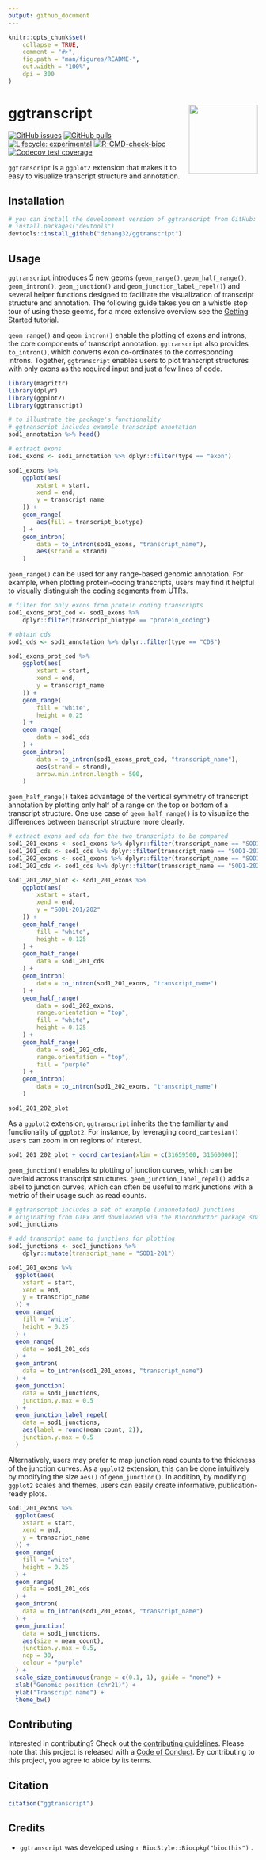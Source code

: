 ```yaml
---
output: github_document
---
```


```r
knitr::opts_chunk$set(
    collapse = TRUE,
    comment = "#>",
    fig.path = "man/figures/README-",
    out.width = "100%",
    dpi = 300
)
```

# ggtranscript <img src="man/figures/ggtranscript_logo_cropped.svg" align="right" height="139" />

<!-- badges: start -->
[![GitHub issues](https://img.shields.io/github/issues/dzhang32/ggtranscript)](https://github.com/dzhang32/ggtranscript/issues)
[![GitHub pulls](https://img.shields.io/github/issues-pr/dzhang32/ggtranscript)](https://github.com/dzhang32/ggtranscript/pulls)
[![Lifecycle: experimental](https://img.shields.io/badge/lifecycle-experimental-orange.svg)](https://lifecycle.r-lib.org/articles/stages.html#experimental)
[![R-CMD-check-bioc](https://github.com/dzhang32/ggtranscript/workflows/R-CMD-check-bioc/badge.svg)](https://github.com/dzhang32/ggtranscript/actions)
[![Codecov test coverage](https://codecov.io/gh/dzhang32/ggtranscript/branch/main/graph/badge.svg)](https://app.codecov.io/gh/dzhang32/ggtranscript?branch=main)
<!-- badges: end -->

`ggtranscript` is a `ggplot2` extension that makes it to easy to visualize transcript structure and annotation. 

## Installation

```r
# you can install the development version of ggtranscript from GitHub:
# install.packages("devtools")
devtools::install_github("dzhang32/ggtranscript")
```

## Usage

`ggtranscript` introduces 5 new geoms (`geom_range()`, `geom_half_range()`, `geom_intron()`, `geom_junction()` and `geom_junction_label_repel()`) and several helper functions designed to facilitate the visualization of transcript structure and annotation. The following guide takes you on a whistle stop tour of using these geoms, for a more extensive overview see the [Getting Started tutorial](https://dzhang32.github.io/ggtranscript/articles/ggtranscript.html).

`geom_range()` and `geom_intron()` enable the plotting of exons and introns, the core components of transcript annotation. `ggtranscript` also provides `to_intron()`, which converts exon co-ordinates to the corresponding introns. Together, `ggtranscript` enables users to plot transcript structures with only exons as the required input and just a few lines of code.  

```r
library(magrittr)
library(dplyr)
library(ggplot2)
library(ggtranscript)

# to illustrate the package's functionality
# ggtranscript includes example transcript annotation
sod1_annotation %>% head()

# extract exons
sod1_exons <- sod1_annotation %>% dplyr::filter(type == "exon")

sod1_exons %>%
    ggplot(aes(
        xstart = start,
        xend = end,
        y = transcript_name
    )) +
    geom_range(
        aes(fill = transcript_biotype)
    ) +
    geom_intron(
        data = to_intron(sod1_exons, "transcript_name"),
        aes(strand = strand)
    )
```

`geom_range()` can be used for any range-based genomic annotation. For example, when plotting protein-coding transcripts, users may find it helpful to visually distinguish the coding segments from UTRs. 

```r
# filter for only exons from protein coding transcripts
sod1_exons_prot_cod <- sod1_exons %>%
    dplyr::filter(transcript_biotype == "protein_coding")

# obtain cds
sod1_cds <- sod1_annotation %>% dplyr::filter(type == "CDS")

sod1_exons_prot_cod %>%
    ggplot(aes(
        xstart = start,
        xend = end,
        y = transcript_name
    )) +
    geom_range(
        fill = "white",
        height = 0.25
    ) +
    geom_range(
        data = sod1_cds
    ) +
    geom_intron(
        data = to_intron(sod1_exons_prot_cod, "transcript_name"),
        aes(strand = strand),
        arrow.min.intron.length = 500,
    )
```

`geom_half_range()` takes advantage of the vertical symmetry of transcript annotation by plotting only half of a range on the top or bottom of a transcript structure. One use case of `geom_half_range()` is to visualize the differences between transcript structure more clearly. 

```r

# extract exons and cds for the two transcripts to be compared
sod1_201_exons <- sod1_exons %>% dplyr::filter(transcript_name == "SOD1-201")
sod1_201_cds <- sod1_cds %>% dplyr::filter(transcript_name == "SOD1-201")
sod1_202_exons <- sod1_exons %>% dplyr::filter(transcript_name == "SOD1-202")
sod1_202_cds <- sod1_cds %>% dplyr::filter(transcript_name == "SOD1-202")

sod1_201_202_plot <- sod1_201_exons %>%
    ggplot(aes(
        xstart = start,
        xend = end,
        y = "SOD1-201/202"
    )) +
    geom_half_range(
        fill = "white",
        height = 0.125
    ) +
    geom_half_range(
        data = sod1_201_cds
    ) +
    geom_intron(
        data = to_intron(sod1_201_exons, "transcript_name")
    ) +
    geom_half_range(
        data = sod1_202_exons,
        range.orientation = "top",
        fill = "white",
        height = 0.125
    ) +
    geom_half_range(
        data = sod1_202_cds,
        range.orientation = "top",
        fill = "purple"
    ) +
    geom_intron(
        data = to_intron(sod1_202_exons, "transcript_name")
    )

sod1_201_202_plot

```

As a `ggplot2` extension, `ggtranscript` inherits the the familiarity and functionality of `ggplot2`. For instance, by leveraging `coord_cartesian()` users can zoom in on regions of interest. 

```r

sod1_201_202_plot + coord_cartesian(xlim = c(31659500, 31660000))

```

`geom_junction()` enables to plotting of junction curves, which can be overlaid across transcript structures. `geom_junction_label_repel()` adds a label to junction curves, which can often be useful to mark junctions with a metric of their usage such as read counts. 

```r

# ggtranscript includes a set of example (unannotated) junctions
# originating from GTEx and downloaded via the Bioconductor package snapcount
sod1_junctions

# add transcript_name to junctions for plotting
sod1_junctions <- sod1_junctions %>%
    dplyr::mutate(transcript_name = "SOD1-201")

sod1_201_exons %>%
  ggplot(aes(
    xstart = start,
    xend = end,
    y = transcript_name
  )) +
  geom_range(
    fill = "white", 
    height = 0.25
  ) +
  geom_range(
    data = sod1_201_cds
  ) + 
  geom_intron(
    data = to_intron(sod1_201_exons, "transcript_name")
  ) + 
  geom_junction(
    data = sod1_junctions,
    junction.y.max = 0.5
  ) +
  geom_junction_label_repel(
    data = sod1_junctions,
    aes(label = round(mean_count, 2)),
    junction.y.max = 0.5
  )

```

Alternatively, users may prefer to map junction read counts to the thickness of the junction curves. As a `ggplot2` extension, this can be done intuitively by modifying the size `aes()` of `geom_junction()`. In addition, by modifying `ggplot2` scales and themes, users can easily create informative, publication-ready plots.

```r

sod1_201_exons %>%
  ggplot(aes(
    xstart = start,
    xend = end,
    y = transcript_name
  )) +
  geom_range(
    fill = "white", 
    height = 0.25
  ) +
  geom_range(
    data = sod1_201_cds
  ) + 
  geom_intron(
    data = to_intron(sod1_201_exons, "transcript_name")
  ) + 
  geom_junction(
    data = sod1_junctions,
    aes(size = mean_count),
    junction.y.max = 0.5, 
    ncp = 30, 
    colour = "purple"
  ) + 
  scale_size_continuous(range = c(0.1, 1), guide = "none") + 
  xlab("Genomic position (chr21)") + 
  ylab("Transcript name") + 
  theme_bw()

```

## Contributing

Interested in contributing? Check out the [contributing guidelines](.github/CONTRIBUTING.md). Please note that this project is released with a [Code of Conduct](https://bioconductor.github.io/bioc_coc_multilingual/). By contributing to this project, you agree to abide by its terms.

## Citation

```r

citation("ggtranscript")

```

## Credits

* `ggtranscript` was developed using `r BiocStyle::Biocpkg("biocthis")` .
